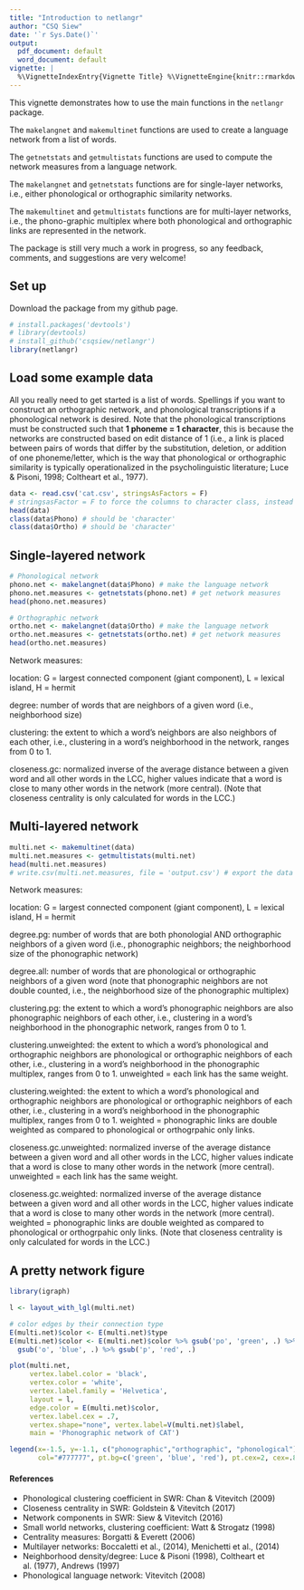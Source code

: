 ```yaml
---
title: "Introduction to netlangr"
author: "CSQ Siew"
date: '`r Sys.Date()`'
output:
  pdf_document: default
  word_document: default
vignette: |
  %\VignetteIndexEntry{Vignette Title} %\VignetteEngine{knitr::rmarkdown} %\VignetteEncoding{UTF-8}
---
```


This vignette demonstrates how to use the main functions in the `netlangr` package. 

The `makelangnet` and `makemultinet` functions are used to create a language network from a list of words. 

The `getnetstats` and `getmultistats` functions are used to compute the network measures from a language network.

The `makelangnet` and `getnetstats` functions are for single-layer networks, i.e., either phonological or orthographic similarity networks. 

The `makemultinet` and `getmultistats` functions are for multi-layer networks, i.e., the phono-graphic multiplex where both phonological and orthographic links are represented in the network. 

The package is still very much a work in progress, so any feedback, comments, and suggestions are very welcome! 

## Set up 

Download the package from my github page. 

```r
# install.packages('devtools') 
# library(devtools)
# install_github('csqsiew/netlangr')
library(netlangr)
```

## Load some example data

All you really need to get started is a list of words. Spellings if you want to construct an orthographic network, and phonological transcriptions if a phonological network is desired. Note that the phonological transcriptions must be constructed such that **1 phoneme = 1 character**, this is because the networks are constructed based on edit distance of 1 (i.e., a link is placed between pairs of words that differ by the substitution, deletion, or addition of one phoneme/letter, which is the way that phonological or orthographic similarity is typically operationalized in the psycholinguistic literature; Luce & Pisoni, 1998; Coltheart et al., 1977). 

```r
data <- read.csv('cat.csv', stringsAsFactors = F) 
# stringsasFactor = F to force the columns to character class, instead of factor
head(data)
class(data$Phono) # should be 'character'
class(data$Ortho) # should be 'character'
```

## Single-layered network 

```r
# Phonological network
phono.net <- makelangnet(data$Phono) # make the language network 
phono.net.measures <- getnetstats(phono.net) # get network measures 
head(phono.net.measures)

# Orthographic network
ortho.net <- makelangnet(data$Ortho) # make the language network 
ortho.net.measures <- getnetstats(ortho.net) # get network measures 
head(ortho.net.measures)
```

Network measures: 

location: G = largest connected component (giant component), L = lexical island, H = hermit 

degree: number of words that are neighbors of a given word (i.e., neighborhood size)

clustering: the extent to which a word's neighbors are also neighbors of each other, i.e., clustering in a word's neighborhood in the network, ranges from 0 to 1. 

closeness.gc: normalized inverse of the average distance between a given word and all other words in the LCC, higher values indicate that a word is close to many other words in the network (more central).
(Note that closeness centrality is only calculated for words in the LCC.)

## Multi-layered network

```r
multi.net <- makemultinet(data)
multi.net.measures <- getmultistats(multi.net)
head(multi.net.measures)
# write.csv(multi.net.measures, file = 'output.csv') # export the data if you wish
```

Network measures: 

location: G = largest connected component (giant component), L = lexical island, H = hermit 

degree.pg: number of words that are both phonologial AND orthographic neighbors of a given word (i.e., phonographic neighbors; the neighborhood size of the phonographic network)

degree.all: number of words that are phonological or orthographic neighbors of a given word (note that phonographic neighbors are not double counted, i.e., the neighborhood size of the phonographic multiplex)

clustering.pg: the extent to which a word's phonographic neighbors are also phonographic neighbors of each other, i.e., clustering in a word's neighborhood in the phonographic network, ranges from 0 to 1. 

clustering.unweighted: the extent to which a word's phonological and orthographic neighbors are phonological or orthographic neighbors of each other, i.e., clustering in a word's neighborhood in the phonographic multiplex, ranges from 0 to 1. unweighted = each link has the same weight.

clustering.weighted: the extent to which a word's phonological and orthographic neighbors are phonological or orthographic neighbors of each other, i.e., clustering in a word's neighborhood in the phonographic multiplex, ranges from 0 to 1. weighted = phonographic links are double weighted as compared to phonological or orthogrpahic only links. 

closeness.gc.unweighted: normalized inverse of the average distance between a given word and all other words in the LCC, higher values indicate that a word is close to many other words in the network (more central). unweighted = each link has the same weight.

closeness.gc.weighted: normalized inverse of the average distance between a given word and all other words in the LCC, higher values indicate that a word is close to many other words in the network (more central). weighted = phonographic links are double weighted as compared to phonological or orthogrpahic only links. 
(Note that closeness centrality is only calculated for words in the LCC.)

## A pretty network figure 

```r
library(igraph)

l <- layout_with_lgl(multi.net)

# color edges by their connection type 
E(multi.net)$color <- E(multi.net)$type
E(multi.net)$color <- E(multi.net)$color %>% gsub('po', 'green', .) %>% 
  gsub('o', 'blue', .) %>% gsub('p', 'red', .)

plot(multi.net, 
     vertex.label.color = 'black',
     vertex.color = 'white',
     vertex.label.family = 'Helvetica',
     layout = l,
     edge.color = E(multi.net)$color,
     vertex.label.cex = .7,
     vertex.shape="none", vertex.label=V(multi.net)$label,
     main = 'Phonographic network of CAT')

legend(x=-1.5, y=-1.1, c("phonographic","orthographic", "phonological"), pch=21,
       col="#777777", pt.bg=c('green', 'blue', 'red'), pt.cex=2, cex=.8, bty="n", ncol=1)
```

#### References

- Phonological clustering coefficient in SWR: Chan & Vitevitch (2009)
- Closeness centrality in SWR: Goldstein & Vitevitch (2017)
- Network components in SWR: Siew & Vitevitch (2016)
- Small world networks, clustering coefficient: Watt & Strogatz (1998)
- Centrality measures: Borgatti & Everett (2006) 
- Multilayer networks: Boccaletti et al., (2014), Menichetti et al., (2014)
- Neighborhood density/degree: Luce & Pisoni (1998), Coltheart et al. (1977), Andrews (1997) 
- Phonological language network: Vitevitch (2008)
